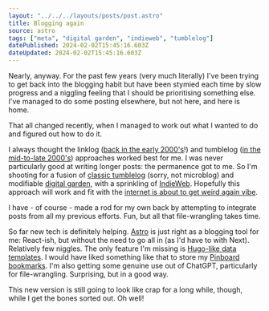 ```yaml
---
layout: "../../../layouts/posts/post.astro"
title: Blogging again
source: astro
tags: ["meta", "digital garden", "indieweb", "tumblelog"]
datePublished: 2024-02-02T15:45:16.603Z
dateUpdated: 2024-02-02T15:45:16.603Z
---
```


Nearly, anyway. For the past few years (very much literally) I've been trying to get back into the blogging habit but have been stymied each time by slow progress and a niggling feeling that I should be prioritising something else. I've managed to do some posting elsewhere, but not here, and here is home.

That all changed recently, when I managed to work out what I wanted to do and figured out how to do it.

I always thought the linklog ([back in the early 2000's](http://web.archive.org/web/20020324043042/http://anglepoised.com/)!) and tumblelog ([in the mid-to-late 2000's](http://web.archive.org/web/20071017033609/https://stream.anglepoised.com/)) approaches worked best for me. I was never particularly good at writing longer posts: the permanence got to me.
So I'm shooting for a fusion of [classic tumblelog](https://anarchaia.org/) (sorry, not microblog) and modifiable [digital garden](https://maggieappleton.com/garden-history), with a sprinkling of [IndieWeb](https://indieweb.org/). Hopefully this approach will work and fit with the [internet is about to get weird again vibe](https://www.rollingstone.com/culture/culture-commentary/internet-future-about-to-get-weird-1234938403/).

I have - of course - made a rod for my own back by attempting to integrate posts from all my previous efforts. Fun, but all that file-wrangling takes time.

So far new tech is definitely helping. [Astro](https://astro.build/) is just right as a blogging tool for me: React-ish, but without the need to go all in (as I'd have to with Next). Relatively few niggles. The only feature I'm missing is [Hugo-like data templates](https://gohugo.io/templates/data-templates/). I would have liked something like that to store my [Pinboard bookmarks](https://pinboard.in/u:anglepoised/). I'm also getting some genuine use out of ChatGPT, particularly for file-wrangling. Surprising, but in a good way.

This new version is still going to look like crap for a long while, though, while I get the bones sorted out. Oh well!
